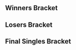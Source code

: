 {{DISPLAYTITLE:Super Smash Dimanches 13: Singles Bracket}}{{SetGame|melee}}
{{tabs static
|name1=Overview
|link1=Super Smash Dimanches 13
|name2=Singles Bracket
|link2=Super Smash Dimanches 13/Singles Bracket
|This=2
}}

==Winners Bracket==
{{32DEWBracketA
|r1m1p1=Guilu |r1m1p1flag=fr |r1m1p1score=1 |r1m1win=2
|r1m1p2=~Welp |r1m1p2flag=fr |r1m1p2score=2
|r1m2p1=Impade |r1m2p1flag=fr |r1m2p1score={{win}} |r1m2win=1
|r1m2p2=Bye |r1m2p2flag= |r1m2p2score=
|r1m3p1=C.Lo |r1m3p1flag=fr |r1m3p1score={{win}} |r1m3win=1
|r1m3p2=Bye |r1m3p2flag= |r1m3p2score=
|r1m4p1=beLia |r1m4p1flag=fr |r1m4p1score={{win}} |r1m4win=1
|r1m4p2=Bye |r1m4p2flag= |r1m4p2score=
|r1m5p1=Mahie |r1m5p1flag=fr |r1m5p1score={{win}} |r1m5win=1
|r1m5p2=Bye |r1m5p2flag= |r1m5p2score=
|r1m6p1=Demondren |r1m6p1flag=fr |r1m6p1score={{win}} |r1m6win=1
|r1m6p2=Bye |r1m6p2flag= |r1m6p2score=
|r1m7p1=Bobi |r1m7p1flag=fr |r1m7p1score={{win}} |r1m7win=1
|r1m7p2=Bye |r1m7p2flag= |r1m7p2score=
|r1m8p1=Explo |r1m8p1flag=fr |r1m8p1score={{win}} |r1m8win=1
|r1m8p2=Bye |r1m8p2flag= |r1m8p2score=

|r1m9p1=Pachakamakk |r1m9p1flag=fr |r1m9p1score={{win}} |r1m9win=1
|r1m9p2=Bye |r1m9p2flag= |r1m9p2score=
|r1m10p1=Michiganplato |r1m10p1flag=fr |r1m10p1score={{win}} |r1m10win=1
|r1m10p2=Bye |r1m10p2flag= |r1m10p2score=
|r1m11p1=Fauster |r1m11p1flag=fr |r1m11p1score={{win}} |r1m11win=1
|r1m11p2=Bye |r1m11p2flag= |r1m11p2score=
|r1m12p1=Kafka |r1m12p1flag=us |r1m12p1score=0 |r1m12win=2
|r1m12p2=Solo |r1m12p2flag=fr |r1m12p2score=2
|r1m13p1=BSeeD |r1m13p1flag=fr |r1m13p1score={{win}} |r1m13win=1
|r1m13p2=Bye |r1m13p2flag= |r1m13p2score=
|r1m14p1=CHEN |r1m14p1flag=fr |r1m14p1score={{win}} |r1m14win=1
|r1m14p2=Bye |r1m14p2flag= |r1m14p2score=
|r1m15p1=FunO |r1m15p1flag=fr |r1m15p1score={{win}} |r1m15win=1
|r1m15p2=Bye |r1m15p2flag= |r1m15p2score=
|r1m16p1=RAOUL |r1m16p1flag=fr |r1m16p1score={{win}} |r1m16win=1
|r1m16p2=Bye |r1m16p2flag= |r1m16p2score=

|r2m1p1=C.Lo |r2m1p1flag=fr |r2m1p1score=2 |r2m1win=1
|r2m1p2=CHEN |r2m1p2flag=fr |r2m1p2score=1
|r2m2p1=beLia |r2m2p1flag=fr |r2m2p1score=2 |r2m2win=1
|r2m2p2=Solo |r2m2p2flag=fr |r2m2p2score=0
|r2m3p1=Mahie |r2m3p1flag=fr |r2m3p1score=2 |r2m3win=1
|r2m3p2=~Welp |r2m3p2flag=fr |r2m3p2score=0
|r2m4p1=Explo |r2m4p1flag=fr |r2m4p1score=2 |r2m4win=1
|r2m4p2=BSeeD |r2m4p2flag=fr |r2m4p2score=0
|r2m5p1=Pachakamakk |r2m5p1flag=fr |r2m5p1score=0 |r2m5win=2
|r2m5p2=Bobi |r2m5p2flag=fr |r2m5p2score=2
|r2m6p1=Fauster |r2m6p1flag=fr |r2m6p1score=2 |r2m6win=1
|r2m6p2=Impade |r2m6p2flag=fr |r2m6p2score=0
|r2m7p1=FunO |r2m7p1flag=fr |r2m7p1score=1 |r2m7win=2
|r2m7p2=Michiganplato |r2m7p2flag=fr |r2m7p2score=2
|r2m8p1=RAOUL |r2m8p1flag=fr |r2m8p1score=2 |r2m8win=1
|r2m8p2=Demondren |r2m8p2flag=fr |r2m8p2score=0

|r3m1p1=beLia |r3m1p1flag=fr |r3m1p1score=2 |r3m1win=1
|r3m1p2=Bobi |r3m1p2flag=fr |r3m1p2score=0
|r3m2p1=Mahie |r3m2p1flag=fr |r3m2p1score=2 |r3m2win=1
|r3m2p2=Michiganplato |r3m2p2flag=fr |r3m2p2score=0
|r3m3p1=Explo |r3m3p1flag=fr |r3m3p1score=1 |r3m3win=2
|r3m3p2=RAOUL |r3m3p2flag=fr |r3m3p2score=2
|r3m4p1=Fauster |r3m4p1flag=fr |r3m4p1score=2 |r3m4win=1
|r3m4p2=C.Lo |r3m4p2flag=fr |r3m4p2score=1

|r4m1p1=beLia |r4m1p1flag=fr |r4m1p1score=3 |r4m1win=1
|r4m1p2=Fauster |r4m1p2flag=fr |r4m1p2score=0
|r4m2p1=Mahie |r4m2p1flag=fr |r4m2p1score=3 |r4m2win=1
|r4m2p2=RAOUL |r4m2p2flag=fr |r4m2p2score=1
}}
==Losers Bracket==
{{24DELBracketSmwA
|tourneylink=Super Smash Dimanches/13
|tourneyname=Super Smash Dimanches 13
|l1placement=17-24
|l2placement=13-16
|l3placement=9-12
|l4placement=7-8
|l5placement=5-6
|l1m1p1=Solo |l1m1p1flag=fr |l1m1p1score={{win}} |l1m1win=1
|l1m1p2=Bye |l1m1p2flag= |l1m1p2score=
|l1m2p1=Impade |l1m2p1flag=fr |l1m2p1score={{win}} |l1m2win=1
|l1m2p2=Bye |l1m2p2flag= |l1m2p2score=
|l1m3p1=Demondren |l1m3p1flag=fr |l1m3p1score=2 |l1m3win=1
|l1m3p2=Kafka |l1m3p2flag=us |l1m3p2score=1
|l1m4p1=Pachakamakk |l1m4p1flag=fr |l1m4p1score={{win}} |l1m4win=1
|l1m4p2=Bye |l1m4p2flag= |l1m4p2score=
|l1m5p1=~Welp |l1m5p1flag=fr |l1m5p1score={{win}} |l1m5win=1
|l1m5p2=Bye |l1m5p2flag= |l1m5p2score=
|l1m6p1=BSeeD |l1m6p1flag=fr |l1m6p1score={{win}} |l1m6win=1
|l1m6p2=Bye |l1m6p2flag= |l1m6p2score=
|l1m7p1=CHEN |l1m7p1flag=fr |l1m7p1score=2 |l1m7win=1
|l1m7p2=Guilu |l1m7p2flag=fr |l1m7p2score=1
|l1m8p1=FunO |l1m8p1flag=fr |l1m8p1score={{win}} |l1m8win=1
|l1m8p2=Bye |l1m8p2flag= |l1m8p2score=

|l2m1p1=Demondren |l2m1p1flag=fr |l2m1p1score=0 |l2m1win=2
|l2m1p2=BSeeD |l2m1p2flag=fr |l2m1p2score=2
|l2m2p1=Pachakamakk |l2m2p1flag=fr |l2m2p1score=2 |l2m2win=1
|l2m2p2=Solo |l2m2p2flag=fr |l2m2p2score=1
|l2m3p1=CHEN |l2m3p1flag=fr |l2m3p1score=2 |l2m3win=1
|l2m3p2=Impade |l2m3p2flag=fr |l2m3p2score=1
|l2m4p1=FunO |l2m4p1flag=fr |l2m4p1score=1 |l2m4win=2
|l2m4p2=~Welp |l2m4p2flag=fr |l2m4p2score=2
|l2m5p1= |l2m5p1flag= |l2m5p1score= |l2m5win=
|l2m5p2= |l2m5p2flag= |l2m5p2score=
|l2m6p1= |l2m6p1flag= |l2m6p1score= |l2m6win=
|l2m6p2= |l2m6p2flag= |l2m6p2score=
|l2m7p1= |l2m7p1flag= |l2m7p1score= |l2m7win=
|l2m7p2= |l2m7p2flag= |l2m7p2score=
|l2m8p1= |l2m8p1flag= |l2m8p1score= |l2m8win=
|l2m8p2= |l2m8p2flag= |l2m8p2score=

|l3m1p1=C.Lo |l3m1p1flag=fr |l3m1p1score=2 |l3m1win=1
|l3m1p2=BSeeD |l3m1p2flag=fr |l3m1p2score=1
|l3m2p1=Bobi |l3m2p1flag=fr |l3m2p1score=2 |l3m2win=1
|l3m2p2=~Welp |l3m2p2flag=fr |l3m2p2score=0
|l3m3p1=Explo |l3m3p1flag=fr |l3m3p1score=2 |l3m3win=1
|l3m3p2=CHEN |l3m3p2flag=fr |l3m3p2score=0
|l3m4p1=Michiganplato |l3m4p1flag=fr |l3m4p1score=2 |l3m4win=1
|l3m4p2=Pachakamakk |l3m4p2flag=fr |l3m4p2score=1

|l4m1p1=C.Lo |l4m1p1flag=fr |l4m1p1score=2 |l4m1win=1
|l4m1p2=Bobi |l4m1p2flag=fr |l4m1p2score=1
|l4m2p1=Explo |l4m2p1flag=fr |l4m2p1score=1 |l4m2win=2
|l4m2p2=Michiganplato |l4m2p2flag=fr |l4m2p2score=2
|l4m3p1= |l4m3p1flag= |l4m3p1score= |l4m3win=
|l4m3p2= |l4m3p2flag= |l4m3p2score=
|l4m4p1= |l4m4p1flag= |l4m4p1score= |l4m4win=
|l4m4p2= |l4m4p2flag= |l4m4p2score=

|l5m1p1=Fauster |l5m1p1flag=fr |l5m1p1score=3 |l5m1win=1
|l5m1p2=Michiganplato |l5m1p2flag=fr |l5m1p2score=2
|l5m2p1=RAOUL |l5m2p1flag=fr |l5m2p1score=3 |l5m2win=1
|l5m2p2=C.Lo |l5m2p2flag=fr |l5m2p2score=2

|l6m1p1=Fauster |l6m1p1flag=fr |l6m1p1score=1 |l6m1win=2
|l6m1p2=RAOUL |l6m1p2flag=fr |l6m1p2score=3
|l6m2p1= |l6m2p1flag= |l6m2p1score= |l6m2win=
|l6m2p2= |l6m2p2flag= |l6m2p2score=
}}
<onlyinclude>
==Final Singles Bracket==
{{DEFinalSmwBracket
|tourneylink=Super Smash Dimanches/13
|tourneyname=Super Smash Dimanches 13
|l1placement=4
|r2placement=3
|r3loserplacement=2
|r3winnerplacement=1

<!-- FROM WINNERS -->
|r1m1p1=Mahie |r1m1p1flag=fr |r1m1p1score=3
|r1m1p2=beLia |r1m1p2flag=fr |r1m1p2score=1
|r1m1win=1

<!-- FROM LOSERS -->
|l1m1p1=Fauster |l1m1p1flag=fr |l1m1p1score=1
|l1m1p2=RAOUL |l1m1p2flag=fr |l1m1p2score=3
|l1m1win=2

<!-- LOSERS FINALS -->
|r2m1p1=beLia |r2m1p1flag=fr |r2m1p1score=3
|r2m1p2=RAOUL |r2m1p2flag=fr |r2m1p2score=2
|r2m1win=1

<!-- GRAND FINALS -->
|r3m1p1=beLia |r3m1p1flag=fr |r3m1p1score=3 |r3m2p1score=3
|r3m1p2=Mahie |r3m1p2flag=fr |r3m1p2score=2 |r3m2p2score=1
|r3m1win=1
}}
</onlyinclude>
